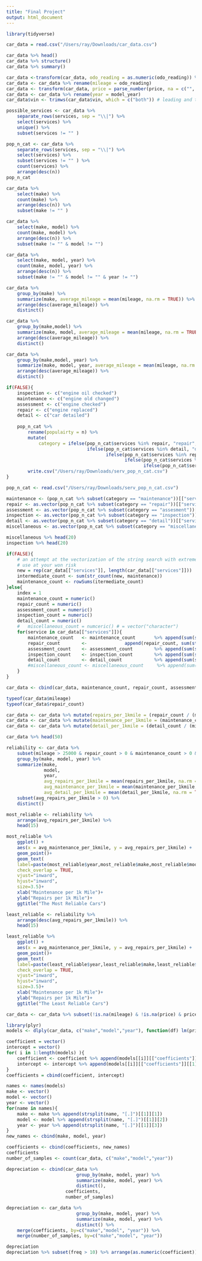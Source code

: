 ```yaml
---
title: "Final Project"
output: html_document
---
```


```r
library(tidyverse)

car_data = read.csv("/Users/ray/Downloads/car_data.csv")

car_data %>% head()
car_data %>% structure()
car_data %>% summary()

car_data <-transform(car_data, odo_reading = as.numeric(odo_reading)) %>% suppressWarnings()
car_data <- car_data %>% rename(mileage = odo_reading)
car_data <- transform(car_data, price = parse_number(price, na = c("", "NA", "Call for Price",  "Request Quote")))
car_data <- car_data %>% rename(year = model_year)
car_data$vin <- trimws(car_data$vin, which = c("both")) # leading and trailing

possible_services <- car_data %>% 
    separate_rows(services, sep = "\\|") %>% 
    select(services) %>% 
    unique() %>% 
    subset(services != "" )

pop_n_cat <- car_data %>% 
    separate_rows(services, sep = "\\|") %>% 
    select(services) %>% 
    subset(services != "" ) %>% 
    count(services) %>% 
    arrange(desc(n))
pop_n_cat

car_data %>% 
    select(make) %>% 
    count(make) %>% 
    arrange(desc(n)) %>% 
    subset(make != "" )

car_data %>% 
    select(make, model) %>% 
    count(make, model) %>% 
    arrange(desc(n)) %>% 
    subset(make != "" & model != "")

car_data %>% 
    select(make, model, year) %>% 
    count(make, model, year) %>% 
    arrange(desc(n)) %>% 
    subset(make != "" & model != "" & year != "")

car_data %>% 
    group_by(make) %>%
    summarize(make, average_mileage = mean(mileage, na.rm = TRUE)) %>%
    arrange(desc(average_mileage)) %>%
    distinct()

car_data %>% 
    group_by(make,model) %>%
    summarize(make, model, average_mileage = mean(mileage, na.rm = TRUE)) %>%
    arrange(desc(average_mileage)) %>%
    distinct()

car_data %>% 
    group_by(make,model, year) %>%
    summarize(make, model, year, average_mileage = mean(mileage, na.rm = TRUE)) %>%
    arrange(desc(average_mileage)) %>%
    distinct()

if(FALSE){
    inspection <- c("engine oil checked")
    maintenance <- c("engine old changed")
    assessment <- c("engine checked")
    repair <- c("engine replaced")
    detail <- c("car detailed")
    
    pop_n_cat %>% 
        rename(populairty = n) %>%
        mutate(
            category = ifelse(pop_n_cat$services %in% repair, "repair",
                              ifelse(pop_n_cat$services %in% detail, "detail", 
                                     ifelse(pop_n_cat$services %in% rep_asmnt, "assessment",
                                            ifelse(pop_n_cat$services %in% mntnc_serv, "maintenance",
                                                   ifelse(pop_n_cat$services %in% insp_serv, "inspection", "miscellaneous")))))) %>% 
        write.csv("/Users/ray/Downloads/serv_pop_n_cat.csv")
}

pop_n_cat <- read.csv("/Users/ray/Downloads/serv_pop_n_cat.csv")

maintenance <- (pop_n_cat %>% subset(category == "maintenance"))[["services"]]
repair <- as.vector(pop_n_cat %>% subset(category == "repair"))[["services"]]
assessment <- as.vector(pop_n_cat %>% subset(category == "assesment"))[["services"]]
inspection <- as.vector(pop_n_cat %>% subset(category == "inspection"))[["services"]]
detail <- as.vector(pop_n_cat %>% subset(category == "detail"))[["services"]]
miscellaneous <- as.vector(pop_n_cat %>% subset(category == "miscellaneous"))[["services"]]

miscellaneous %>% head(20)
inspection %>% head(20)

if(FALSE){
    # an attempt at the vectorization of the string search with extremely high memory usage
    # use at your won risk
    new = rep(car_data[["services"]], length(car_data[["services"]]))
    intermediate_count <- sum(str_count(new, maintenance))
    maintenance_count <- rowSums(itermediate_count)
}else{
    index = 1
    maintenance_count = numeric()
    repair_count = numeric()
    assessment_count = numeric()
    inspection_count = numeric()
    detail_count = numeric()
    #   miscellaneous_count = numceric() # = vector("character")
    for(service in car_data[["services"]]){
        maintenance_count   <- maintenance_count       %>% append(sum(str_count(service, maintenance)))
        repair_count        <-              append(repair_count, sum(str_count(service, repair)))
        assessment_count    <- assessment_count        %>% append(sum(str_count(service, assessment)))
        inspection_count    <- inspection_count        %>% append(sum(str_count(service, inspection)))
        detail_count        <- detail_count            %>% append(sum(str_count(service, detail)))
        #miscellaneous_count <- miscellaneous_count     %>% append(sum(str_count(service, miscellaneous)))
    }
}

car_data <- cbind(car_data, maintenance_count, repair_count, assessment_count, inspection_count, detail_count)

typeof(car_data$mileage)
typeof(car_data$repair_count)

car_data <- car_data %>% mutate(repairs_per_1kmile = (repair_count / (mileage/1000)))
car_data <- car_data %>% mutate(maintenance_per_1kmile = (maintenance_count / (mileage/1000)))
car_data <- car_data %>% mutate(detail_per_1kmile = (detail_count / (mileage/1000)))

car_data %>% head(50)

reliability <- car_data %>% 
    subset(mileage > 25000 & repair_count > 0 & maintenance_count > 0 & maintenance_per_1kmile > 0.5) %>%
    group_by(make, model, year) %>%
    summarize(make, 
              model,
              year,
              avg_repairs_per_1kmile = mean(repairs_per_1kmile, na.rm = TRUE),
              avg_maintenance_per_1kmile = mean(maintenance_per_1kmile, na.rm = TRUE),
              avg_detail_per_1kmile = mean(detail_per_1kmile, na.rm = TRUE)) %>%
    subset(avg_repairs_per_1kmile > 0) %>%
    distinct()

most_reliable <- reliability %>% 
    arrange(avg_repairs_per_1kmile) %>%
    head(15)

most_reliable %>%
    ggplot() +
    aes(x = avg_maintenance_per_1kmile, y = avg_repairs_per_1kmile) +
    geom_point()+
    geom_text(
    label=paste(most_reliable$year,most_reliable$make,most_reliable$model),
    check_overlap = TRUE,
    vjust="inward",
    hjust="inward",
    size=3.5)+
    xlab("Maintenance per 1k Mile")+
    ylab("Repairs per 1k Mile")+
    ggtitle("The Most Reliable Cars")

least_reliable <- reliability %>%
    arrange(desc(avg_repairs_per_1kmile)) %>%
    head(15)

least_reliable %>%
    ggplot() +
    aes(x = avg_maintenance_per_1kmile, y = avg_repairs_per_1kmile) +
    geom_point()+
    geom_text(
    label=paste(least_reliable$year,least_reliable$make,least_reliable$model),
    check_overlap = TRUE,
    vjust="inward",
    hjust="inward",
    size=3.5)+
    xlab("Maintenance per 1k Mile")+
    ylab("Repairs per 1k Mile")+
    ggtitle("The Least Reliable Cars")

car_data <- car_data %>% subset(!is.na(mileage) & !is.na(price) & price != 0 & mileage != 0)

library(plyr)
models <- dlply(car_data, c("make","model","year"), function(df) lm(price ~ mileage, data = df))

coefficient = vector()
intercept = vector()
for( i in 1:length(models) ){
    coefficient <- coefficient %>% append(models[[i]][["coefficients"]][[2]])
    intercept <- intercept %>% append(models[[i]][["coefficients"]][[1]])
}
coefficients = cbind(coefficient, intercept)

names <- names(models)
make <- vector()
model <- vector()
year <- vector()
for(name in names){
    make <- make %>% append(strsplit(name, "[.]")[[1]][1])
    model <- model %>% append(strsplit(name, "[.]")[[1]][2])
    year <- year %>% append(strsplit(name, "[.]")[[1]][3])
}
new_names <- cbind(make, model, year)

coefficients <- cbind(coefficients, new_names)
coefficients
number_of_samples <- count(car_data, c("make","model","year"))

depreciation <- cbind(car_data %>% 
                          group_by(make, model, year) %>% 
                          summarize(make, model, year) %>% 
                          distinct(),
                      coefficients,
                      number_of_samples)

depreciation <- car_data %>% 
                          group_by(make, model, year) %>% 
                          summarize(make, model, year) %>% 
                          distinct() %>%
    merge(coefficients, by=c("make","model", "year")) %>% 
    merge(number_of_samples, by=c("make","model", "year"))

depreciation
depreciation %>% subset(freq > 10) %>% arrange(as.numeric(coefficient))

```